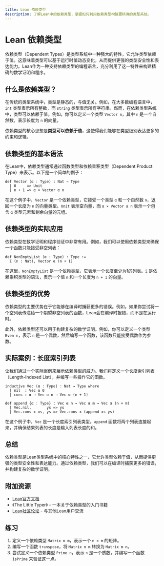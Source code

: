 ```yaml
---
title: Lean 依赖类型
description: 了解Lean中的依赖类型，掌握如何利用依赖类型构建更精确的类型系统。
---
```


# Lean 依赖类型

依赖类型（Dependent Types）是类型系统中一种强大的特性，它允许类型依赖于值。这意味着类型可以基于运行时值动态变化，从而提供更强的类型安全性和表达能力。Lean作为一种支持依赖类型的编程语言，充分利用了这一特性来构建精确的数学证明和程序。

## 什么是依赖类型？

在传统的类型系统中，类型是静态的，与值无关。例如，在大多数编程语言中，`int` 类型表示所有整数，而 `string` 类型表示所有字符串。然而，在依赖类型系统中，类型可以依赖于值。例如，你可以定义一个类型 `Vector n`，其中 `n` 是一个自然数，表示长度为 `n` 的向量。

依赖类型的核心思想是**类型可以依赖于值**，这使得我们能够在类型级别表达更多的约束和逻辑。

## 依赖类型的基本语法

在Lean中，依赖类型通常通过函数类型和依赖乘积类型（Dependent Product Type）来表示。以下是一个简单的例子：

```lean
def Vector (α : Type) : Nat → Type
  | 0     => Unit
  | n + 1 => α × Vector α n
```

在这个例子中，`Vector` 是一个依赖类型，它接受一个类型 `α` 和一个自然数 `n`，返回一个长度为 `n` 的向量类型。`Unit` 表示空向量，而 `α × Vector α n` 表示一个包含 `α` 类型元素和剩余向量的元组。

## 依赖类型的实际应用

依赖类型在数学证明和程序验证中非常有用。例如，我们可以使用依赖类型来确保一个函数只能接受非空列表：

```lean
def NonEmptyList (α : Type) : Type :=
  Σ (n : Nat), Vector α (n + 1)
```

在这里，`NonEmptyList` 是一个依赖类型，它表示一个长度至少为1的列表。`Σ` 是依赖乘积类型的语法，表示一个值 `n` 和一个长度为 `n + 1` 的向量。

## 依赖类型的优势

依赖类型的主要优势在于它能够在编译时捕获更多的错误。例如，如果你尝试将一个空列表传递给一个期望非空列表的函数，Lean会在编译时报错，而不是在运行时。

此外，依赖类型还可以用于构建复杂的数学证明。例如，你可以定义一个类型 `Even n`，表示 `n` 是一个偶数，然后编写一个函数，该函数只能接受偶数作为参数。

## 实际案例：长度索引列表

让我们通过一个实际案例来展示依赖类型的威力。我们将定义一个长度索引列表（Length-Indexed List），并编写一些操作它的函数。

```lean
inductive Vec (α : Type) : Nat → Type where
  | nil  : Vec α 0
  | cons : α → Vec α n → Vec α (n + 1)

def append {α : Type} : Vec α n → Vec α m → Vec α (n + m)
  | Vec.nil,       ys => ys
  | Vec.cons x xs, ys => Vec.cons x (append xs ys)
```

在这个例子中，`Vec` 是一个长度索引列表类型。`append` 函数将两个列表连接起来，并确保结果列表的长度是输入列表长度的和。

## 总结

依赖类型是Lean类型系统中的核心特性之一，它允许类型依赖于值，从而提供更强的类型安全性和表达能力。通过依赖类型，我们可以在编译时捕获更多的错误，并构建复杂的数学证明。

## 附加资源

- [Lean官方文档](https://leanprover.github.io/documentation/)
- 《The Little Typer》 - 一本关于依赖类型的入门书籍
- [Lean社区论坛](https://leanprover.zulipchat.com/) - 与其他Lean用户交流

## 练习

1. 定义一个依赖类型 `Matrix n m`，表示一个 `n × m` 的矩阵。
2. 编写一个函数 `transpose`，将 `Matrix n m` 转换为 `Matrix m n`。
3. 尝试定义一个依赖类型 `Prime n`，表示 `n` 是一个质数，并编写一个函数 `isPrime` 来验证这一点。
